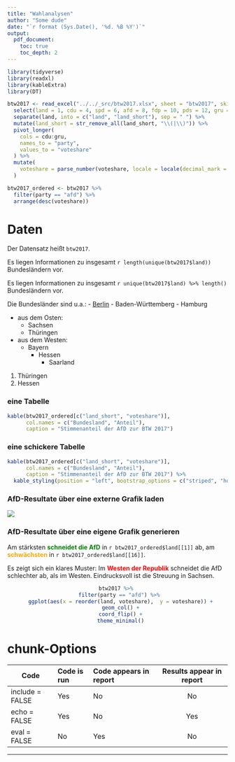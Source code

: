 ---
title: "Wahlanalysen"
author: "Some dude"
date: "`r format (Sys.Date(), '%d. %B %Y')`"
output: 
  pdf_document:
    toc: true
    toc_depth: 2
---

```{r setup, include = FALSE}
library(tidyverse)
library(readxl)
library(kableExtra)
library(DT)

btw2017 <- read_excel("../../_src/btw2017.xlsx", sheet = "btw2017", skip = 1) %>% 
  select(land = 1, cdu = 4, spd = 6, afd = 8, fdp = 10, pds = 12, gru = 14) %>% 
  separate(land, into = c("land", "land_short"), sep = " ") %>% 
  mutate(land_short = str_remove_all(land_short, "\\(|\\)")) %>% 
  pivot_longer(
    cols = cdu:gru,
    names_to = "party",
    values_to = "voteshare"
  ) %>% 
  mutate(
    voteshare = parse_number(voteshare, locale = locale(decimal_mark = ","))
  ) 

btw2017_ordered <- btw2017 %>% 
  filter(party == "afd") %>% 
  arrange(desc(voteshare))
```

# Daten
Der Datensatz heißt `btw2017`.

Es liegen Informationen zu insgesamt `r length(unique(btw2017$land))` Bundesländern vor.

Es liegen Informationen zu insgesamt `r unique(btw2017$land) %>% length()` Bundesländern vor.

Die Bundesländer sind u.a.:
- [Berlin](https://de.wikipedia.org/wiki/Berlin)
- Baden-Württemberg
- Hamburg

- aus dem Osten:
  - Sachsen
  - Thüringen

- aus dem Westen:
  - Bayern
    - Hessen
      - Saarland
      
1. Thüringen
2. Hessen
      
### eine Tabelle    
```{r}    
kable(btw2017_ordered[c("land_short", "voteshare")],
      col.names = c("Bundesland", "Anteil"),
      caption = "Stimmenanteil der AfD zur BTW 2017")
```

### eine schickere Tabelle

```{r}    
kable(btw2017_ordered[c("land_short", "voteshare")],
      col.names = c("Bundesland", "Anteil"),
      caption = "Stimmenanteil der AfD zur BTW 2017") %>% 
  kable_styling(position = "left", bootstrap_options = c("striped", "hover"), full_width = FALSE)
```


### AfD-Resultate über eine externe Grafik laden

![](../graph/AfD-results.jpg)

### AfD-Resultate über eine eigene Grafik generieren

Am stärksten  [**schneidet die AfD**]{style="color: green;"} in `r btw2017_ordered$land[[1]]` ab, am [**schwächsten**]{style="color:orange;"} in `r btw2017_ordered$land[[16]]`.

Es zeigt sich ein klares Muster: Im [**Westen der Republik**]{style="color: red;"} schneidet die AfD schlechter ab, als im Westen. Eindrucksvoll ist die Streuung in Sachsen.

<center>
```{r, fig.align='center', fig.width = 6, fig.height = 6, fig.cap = "Stimmenanteile der AfD", echo=FALSE, message=FALSE, warning = FALSE}
btw2017 %>% 
  filter(party == "afd") %>% 
  ggplot(aes(x = reorder(land, voteshare),  y = voteshare)) +
  geom_col() +
  coord_flip() +
  theme_minimal()
``` 
</center>

# chunk-Options
Code             | Code is run | Code appears in report | Results appear in report
---------------- |:----------- |:---------------------- | :----------------------:
include = FALSE  | Yes         | No                     | No
echo = FALSE     | Yes         | No                     | Yes
eval = FALSE     | No          | Yes                    | No
----------------------------------------------------------------------------------

